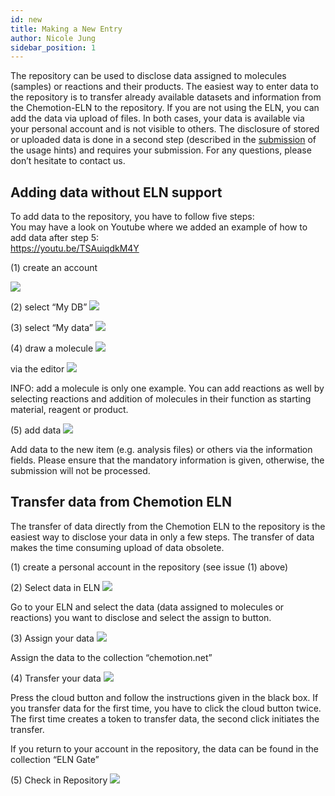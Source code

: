 ```yaml
---
id: new
title: Making a New Entry
author: Nicole Jung
sidebar_position: 1
---
```


The repository can be used to disclose data assigned to molecules (samples) or reactions and their products. The easiest way to enter data to the repository is to transfer already available datasets and information from the Chemotion-ELN to the repository. If you are not using the ELN, you can add the data via upload of files. In both cases, your data is available via your personal account and is not visible to others. The disclosure of stored or uploaded data is done in a second step (described in the [submission](submission) of the usage hints) and <!--truncate-->requires your submission.
For any questions, please don’t hesitate to contact us.

## Adding data without ELN support

To add data to the repository, you have to follow five steps:  
You may have a look on Youtube where we added an example of how to add data after step 5:  
https://youtu.be/TSAuiqdkM4Y

(1) create an account

![](/img/docs/create-new-entry/3f837263-364d-48a6-871e-2166b9316f61_image_20191030-26466-8zfqg1.png)

(2) select “My DB”
![](/img/docs/create-new-entry/3f837263-364d-48a6-871e-2166b9316f61_image_20191030-26466-w4zyo.png)

(3) select “My data”
![](/img/docs/create-new-entry/3f837263-364d-48a6-871e-2166b9316f61_image_20191030-26466-11nwkpd.png)

(4) draw a molecule
![](/img/docs/create-new-entry/3f837263-364d-48a6-871e-2166b9316f61_image_20191030-26466-3ndp4i.png)

via the editor
![](/img/docs/create-new-entry/3f837263-364d-48a6-871e-2166b9316f61_image_20191030-26466-b0ung9.png)

INFO: add a molecule is only one example. You can add reactions as well by selecting reactions and addition of molecules in their function as starting material, reagent or product.

(5) add data
![](/img/docs/create-new-entry/3f837263-364d-48a6-871e-2166b9316f61_image_20191030-26466-18i61mi.png)

Add data to the new item (e.g. analysis files) or others via the information fields. Please ensure that the mandatory information is given, otherwise, the submission will not be processed.

## Transfer data from Chemotion ELN

The transfer of data directly from the Chemotion ELN to the repository is the easiest way to disclose your data in only a few steps. The transfer of data makes the time consuming upload of data obsolete.

(1) create a personal account in the repository (see issue (1) above)

(2) Select data in ELN
![](/img/docs/create-new-entry/3f837263-364d-48a6-871e-2166b9316f61_image_20191030-26466-rzerea.png)

Go to your ELN and select the data (data assigned to molecules or reactions) you want to disclose and select the assign to button.

(3) Assign your data
![](/img/docs/create-new-entry/3f837263-364d-48a6-871e-2166b9316f61_image_20191030-26466-1s4g0m0.png)

Assign the data to the collection “chemotion.net”

(4) Transfer your data
![](/img/docs/create-new-entry/3f837263-364d-48a6-871e-2166b9316f61_image_20191030-26466-6itukm.png)

Press the cloud button and follow the instructions given in the black box. If you transfer data for the first time, you have to click the cloud button twice. The first time creates a token to transfer data, the second click initiates the transfer.

If you return to your account in the repository, the data can be found in the collection “ELN Gate”

(5) Check in Repository
![](/img/docs/create-new-entry/3f837263-364d-48a6-871e-2166b9316f61_image_20191030-26466-919en8.png)
